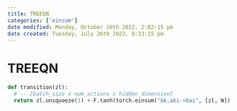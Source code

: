 ```yaml
---
title: TREEQN
categories: ['einsum']
date modified: Monday, October 10th 2022, 2:02:15 pm
date created: Tuesday, July 26th 2022, 8:33:15 pm
---
```


# TREEQN
```python
def transition(zl):
  # -- [batch_size x num_actions x hidden_dimension]
  return zl.unsqueeze(1) + F.tanh(torch.einsum("bk,aki->bai", [zl, W]) + b)
```



